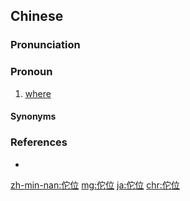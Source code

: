 ==Chinese==
{{zh-forms|alt=叨位,叼位,倒位}}

===Pronunciation===
{{zh-pron
|mn=xm,qz,tp,kh,tn,yl,sx:tó-ūi/tc,mg:toh-ūi/xm,zz:tah-ūi/kh,tn,tc,yl,hc:tōe/kh,tn,tc,yl,hc:toeh
|mn_note=tōe, toeh - contractions
|cat=pron
}}

===Pronoun===
{{zh-pronoun}}

# {{lb|zh|Min Nan}} [[where]]

====Synonyms====
{{zh-dial|哪裡}}

===References===
* {{thcwd|2907}}

[[zh-min-nan:佗位]]
[[mg:佗位]]
[[ja:佗位]]
[[chr:佗位]]